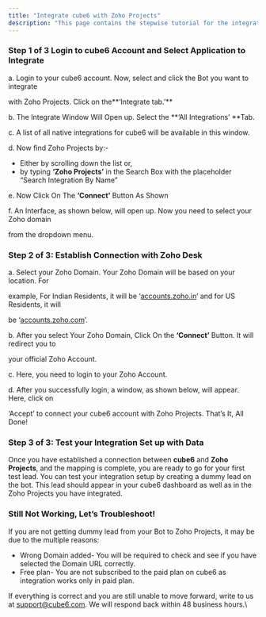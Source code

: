 ```yaml
---
title: "Integrate cube6 with Zoho Projects"
description: "This page contains the stepwise tutorial for the integration with cube6"
---
```


### **Step 1 of 3 Login to cube6 Account and Select Application to Integrate**

a. Login to your cube6 account. Now, select and click the Bot you want to integrate

with Zoho Projects. Click on the**‘Integrate tab.’** 

b. The Integrate Window Will Open up. Select the **‘All Integrations’ **Tab.

c. A list of all native integrations for cube6 will be available in this window.

d. Now find Zoho Projects by:-

- Either by scrolling down the list or,
- by typing **‘Zoho Projects’** in the Search Box with the placeholder “Search Integration By Name”

e. Now Click On The **‘Connect’** Button As Shown

f. An Interface, as shown below, will open up. Now you need to select your Zoho domain

from the dropdown menu.

### **Step 2 of 3: Establish Connection with Zoho Desk**

a. Select your Zoho Domain. Your Zoho Domain will be based on your location. For

example, For Indian Residents, it will be ‘[accounts.zoho.in](http://accounts.zoho.in)’ and for US Residents, it will

be ‘[accounts.zoho.com](http://accounts.zoho.com)’.

b. After you select Your Zoho Domain, Click On the **‘Connect’** Button. It will redirect you to

your official Zoho Account.

c. Here, you need to login to your Zoho Account.

d. After you successfully login, a window, as shown below, will appear. Here, click on

‘Accept’ to connect your cube6 account with Zoho Projects. That’s It, All Done\!

### **Step 3 of 3: Test your Integration Set up with Data**

Once you have established a connection between **cube6** and **Zoho Projects**, and the mapping is complete, you are ready to go for your first test lead. You can test your integration setup by creating a dummy lead on the bot. This lead should appear in your cube6 dashboard as well as in the Zoho Projects you have integrated.

### **Still Not Working, Let’s Troubleshoot\!**

If you are not getting dummy lead from your Bot to Zoho Projects, it may be due to the multiple reasons:

- Wrong Domain added- You will be required to check and see if you have selected the Domain URL correctly.
- Free plan- You are not subscribed to the paid plan on cube6 as integration works only in paid plan.

If everything is correct and you are still unable to move forward, write to us at [support@cube6.com](mailto:support@cube6.com). We will respond back within 48 business hours.\
  